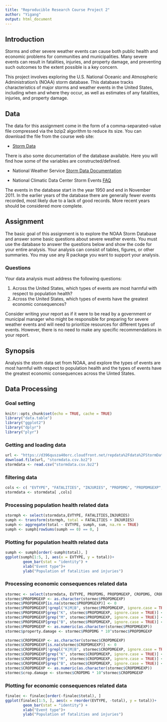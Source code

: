 ```yaml
---
title: "Reproducible Research Course Project 2"
author: "Yigang"
output: html_document
---
```


## Introduction

Storms and other severe weather events can cause both public health and economic problems for communities and municipalities. Many severe events can result in fatalities, injuries, and property damage, and preventing such outcomes to the extent possible is a key concern.

This project involves exploring the U.S. National Oceanic and Atmospheric Administration's (NOAA) storm database. This database tracks characteristics of major storms and weather events in the United States, including when and where they occur, as well as estimates of any fatalities, injuries, and property damage.

## Data

The data for this assignment come in the form of a comma-separated-value file compressed via the bzip2 algorithm to reduce its size. You can download the file from the course web site:

- [Storm Data](https://d396qusza40orc.cloudfront.net/repdata%2Fdata%2FStormData.csv.bz2)  

There is also some documentation of the database available. Here you will find how some of the variables are constructed/defined.

- National Weather Service [Storm Data Documentation](https://d396qusza40orc.cloudfront.net/repdata%2Fpeer2_doc%2Fpd01016005curr.pdf)  

- National Climatic Data Center Storm Events [FAQ](https://d396qusza40orc.cloudfront.net/repdata%2Fpeer2_doc%2FNCDC%20Storm%20Events-FAQ%20Page.pdf)  

The events in the database start in the year 1950 and end in November 2011. In the earlier years of the database there are generally fewer events recorded, most likely due to a lack of good records. More recent years should be considered more complete.

## Assignment

The basic goal of this assignment is to explore the NOAA Storm Database and answer some basic questions about severe weather events. You must use the database to answer the questions below and show the code for your entire analysis. Your analysis can consist of tables, figures, or other summaries. You may use any R package you want to support your analysis.

### Questions
Your data analysis must address the following questions:

1. Across the United States, which types of events are most harmful with respect to population health?
2. Across the United States, which types of events have the greatest economic consequences?

Consider writing your report as if it were to be read by a government or municipal manager who might be responsible for preparing for severe weather events and will need to prioritize resources for different types of events. However, there is no need to make any specific recommendations in your report.

## Synopsis

Analysis the storm data set from NOAA, and explore the types of events are most harmful with respect to population health and the types of events have the greatest economic consequences across the Uinted States.

## Data Processing

### Goal setting
```r
knitr::opts_chunk$set(echo = TRUE, cache = TRUE)
library("data.table")
library("ggplot2")
library("dplyr")
library("plyr") 
```


### Getting and loading data

```r
url <- "https://d396qusza40orc.cloudfront.net/repdata%2Fdata%2FStormData.csv.bz2"
download.file(url, "stormdata.csv.bz2")
stormdata <- read.csv("stormdata.csv.bz2") 
```

### filtering data

```r
cols <- c( "EVTYPE", "FATALITIES", "INJURIES", "PROPDMG", "PROPDMGEXP", "CROPDMG", "CROPDMGEXP")
stormdata <- stormdata[ ,cols]
```

### Processing population health related data 
```r
stormph <- select(stormdata,EVTYPE, FATALITIES,INJURIES)
sumph <- transform(stormph, total = FATALITIES + INJURIES)
sumph <- aggregate(total ~ EVTYPE, sumph, sum, na.rm = TRUE)
sumph <- sumph[rowSums(sumph == 0) == 0, ]
```

### Plotting for population health related data 
```r
sumph <- sumph[order(-sumph$total), ]
ggplot(sumph[1:5, ], aes(x = EVTYPE, y = total))+
        geom_bar(stat = "identity") +
        xlab("Event type")+
        ylab("Population of fatalities and injuries")
```

### Processing economic consequences related data 
```r
stormec <- select(stormdata, EVTYPE, PROPDMG, PROPDMGEXP, CROPDMG, CROPDMGEXP)
stormec$PROPDMGEXP <- as.character(stormec$PROPDMGEXP)
stormec$PROPDMGEXP[is.na(stormec$PROPDMGEXP)] <- 0 
stormec$PROPDMGEXP[!grepl("K|M|B", stormec$PROPDMGEXP, ignore.case = TRUE)] <- 0 
stormec$PROPDMGEXP[grep("K", stormec$PROPDMGEXP, ignore.case = TRUE)] <- "3"
stormec$PROPDMGEXP[grep("M", stormec$PROPDMGEXP, ignore.case = TRUE)] <- "6"
stormec$PROPDMGEXP[grep("B", stormec$PROPDMGEXP, ignore.case = TRUE)] <- "9"
stormec$PROPDMGEXP <- as.numeric(as.character(stormec$PROPDMGEXP))
stormec$property.damage <- stormec$PROPDMG * 10^stormec$PROPDMGEXP

stormec$CROPDMGEXP <- as.character(stormec$CROPDMGEXP)
stormec$CROPDMGEXP[is.na(stormec$CROPDMGEXP)] <- 0 
stormec$CROPDMGEXP[!grepl("K|M|B", stormec$CROPDMGEXP, ignore.case = TRUE)] <- 0 
stormec$CROPDMGEXP[grep("K", stormec$CROPDMGEXP, ignore.case = TRUE)] <- "3"
stormec$CROPDMGEXP[grep("M", stormec$CROPDMGEXP, ignore.case = TRUE)] <- "6"
stormec$CROPDMGEXP[grep("B", stormec$CROPDMGEXP, ignore.case = TRUE)] <- "9"
stormec$CROPDMGEXP <- as.numeric(as.character(stormec$CROPDMGEXP))
stormec$crop.damage <- stormec$CROPDMG * 10^stormec$CROPDMGEXP


```

### Plotting for economic consequences related data 
```r
finalec <- finalec[order(-finalec$total), ]
ggplot(finalec[1:5, ], aes(x = reorder(EVTYPE, -total), y = total))+
        geom_bar(stat = "identity") +
        xlab("Event type")+
        ylab("Population of fatalities and injuries")
```

